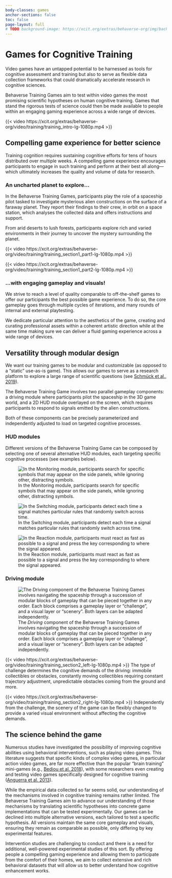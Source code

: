 ```yaml
---
body-classes: games
anchor-sections: false
toc: false
page-layout: full
# TODO background-image: https://xcit.org/extras/behaverse-org/img/background_training.jpg
---
```


# Games for Cognitive Training

Video games have an untapped potential to be harnessed as tools for cognitive assessment and training but also to serve as flexible data collection frameworks that could dramatically accelerate research in cognitive sciences.

Behaverse Training Games aim to test within video games the most promising scientific hypotheses on human cognitive training. Games that stand the rigorous tests of science could then be made available to people within an engaging gaming experience across a wide range of devices.

{{< video https://xcit.org/extras/behaverse-org/video/training/training_intro-lg-1080p.mp4 >}}

## Compelling game experience for better science

Training cognition requires sustaining cognitive efforts for tens of hours distributed over multiple weeks. A compelling game experience encourages participants to engage in such training and perform at their best all along—which ultimately increases the quality and volume of data for research.

::::{layout=[60,40]}
:::{#description}
### An uncharted planet to explore... {.unlisted}

In the Behaverse Training Games, participants play the role of a spaceship pilot tasked to investigate mysterious alien constructions on the surface of a faraway planet. They report their findings to their crew, in orbit on a space station, which analyses the collected data and offers instructions and support.

From arid deserts to lush forests, participants explore rich and varied environments in their journey to uncover the mystery surrounding the planet.
:::
:::{#image}
{{< video https://xcit.org/extras/behaverse-org/video/training/training_section1_part1-lg-1080p.mp4 >}}
:::
::::

::::{layout=[40,60]}
:::{#image}
{{< video https://xcit.org/extras/behaverse-org/video/training/training_section1_part2-lg-1080p.mp4 >}}
:::
:::{#description}
### ...with engaging gameplay and visuals! {.text-end .unlisted}

We strive to reach a level of quality comparable to off-the-shelf games to offer our participants the best possible game experience. To do so, the core gameplay goes through multiple cycles of iterations, and many rounds of internal and external playtesting.

We dedicate particular attention to the aesthetics of the game, creating and curating professional assets within a coherent artistic direction while at the same time making sure we can deliver a fluid gaming experience across a wide range of devices.
:::
::::

## Versatility through modular design
We want our training games to be modular and customizable (as opposed to a “static” use-as-is game). This allows our games to serve as a research platform to explore a large range of scientific questions (see [Schmück et al., 2019](https://ieeexplore.ieee.org/document/8864551)).

The Behaverse Training Game involves two parallel gameplay components: a driving module where participants pilot the spaceship in the 3D game world, and a 2D HUD module overlayed on the screen, which requires participants to respond to signals emitted by the alien constructions.

Both of these components can be precisely parameterized and independently adjusted to load on targeted cognitive processes.

### HUD modules

Different versions of the Behaverse Training Game can be composed by selecting one of several alternative HUD modules, each targeting specific cognitive processes (see examples below).

:::{layout-ncol="3"}

![In the Monitoring module, participants search for specific symbols that may appear on the side panels, while ignoring other, distracting symbols.](https://xcit.org/extras/behaverse-org/img/training/training_section2_part1_left.jpg)

![In the Switching module, participants detect each time a signal matches particular rules that randomly switch across time.](https://xcit.org/extras/behaverse-org/img/training/training_section2_part1_center.jpg)

![In the Reaction module, participants must react as fast as possible to a signal and press the key corresponding to where the signal appeared.](https://xcit.org/extras/behaverse-org/img/training/training_section2_part1_right.jpg)
:::

### Driving module

![The *Driving* component of the Behaverse Training Games involves navigating the spaceship through a succession of modular blocks of gameplay that can be pieced together in any order. Each block comprises a gameplay layer or “challenge”, and a visual layer or “scenery”. Both layers can be adapted independently.
](https://xcit.org/extras/behaverse-org/img/training/training_driving_trackpiece.jpg)

:::{layout-ncol="2"}

::::{#left}
{{< video https://xcit.org/extras/behaverse-org/video/training/training_section2_left-lg-1080p.mp4 >}}
The type of challenge determines the cognitive demands of the driving: immobile collectibles or obstacles, constantly moving collectibles requiring constant trajectory adjustment, unpredictable obstacles coming from the ground and more.
::::
::::{#right}
{{< video https://xcit.org/extras/behaverse-org/video/training/training_section2_right-lg-1080p.mp4 >}}
Independently from the challenge, the scenery of the game can be flexibly changed to provide a varied visual environment without affecting the cognitive demands.
::::
:::

## The science behind the game

Numerous studies have investigated the possibility of improving cognitive abilities using behavioral interventions, such as playing video games. This literature suggests that specific kinds of complex video games, in particular action video games, are far more effective than the popular “brain training” mini-games (e.g., [Bediou et al. 2018](https://pubmed.ncbi.nlm.nih.gov/30148383/)), with some researchers even creating and testing video games specifically designed for cognitive training ([Anguerra et al. 2013](https://www.nature.com/articles/nature12486)).

While the empirical data collected so far seems solid, our understanding of the mechanisms involved in cognitive training remains rather limited. The Behaverse Training Games aim to advance our understanding of those mechanisms by translating scientific hypotheses into concrete game implementations that can be tested experimentally. Our games can be declined into multiple alternative versions, each tailored to test a specific hypothesis. All versions maintain the same core gameplay and visuals, ensuring they remain as comparable as possible, only differing by key experimental features.

Intervention studies are challenging to conduct and there is a need for additional, well-powered experimental studies of this sort. By offering people a compelling gaming experience and allowing them to participate from the comfort of their homes, we aim to collect extensive and rich behavioral datasets that will allow us to better understand how cognitive enhancement works.




